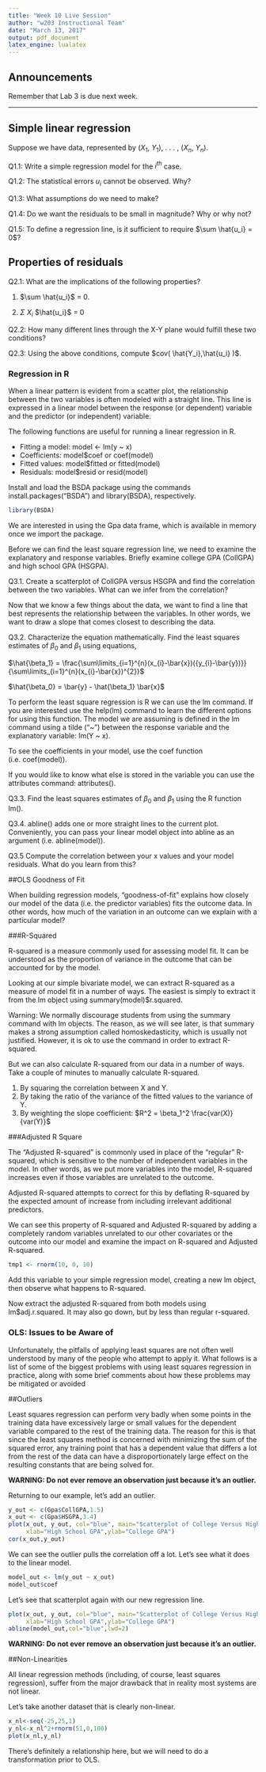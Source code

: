 ```yaml
---
title: "Week 10 Live Session"
author: "w203 Instructional Team"
date: "March 13, 2017"
output: pdf_document
latex_engine: lualatex
---
```


## Announcements

Remember that Lab 3 is due next week.

*********************************

## Simple linear regression

Suppose we have data, represented by ($X_1$, $Y_1$), . . . , ($X_n$, $Y_n$).

Q1.1: Write a simple regression model for the $i^{th}$ case. 

Q1.2: The statistical errors $u_i$ cannot be observed. Why?

Q1.3: What assumptions do we need to make?

Q1.4: Do we want the residuals to be small in magnitude? Why or why not?

Q1.5: To define a regression line, is it sufficient to require $\sum \hat{u_i} = 0$?


## Properties of residuals
Q2.1: What are the implications of the following properties?

(1) $\sum \hat{u_i}$ = 0.

(2) $\Sigma$ $X_i$ $\hat{u_i}$ = 0 


Q2.2: How many different lines through the X-Y plane would fulfill these two conditions?

Q2.3: Using the above conditions, compute $cov( \hat{Y_i},\hat{u_i} )$.

### Regression in R
When a linear pattern is evident from a scatter plot, the relationship between the two variables is often modeled with a straight line. This line is expressed in a linear model between the response (or dependent) variable and the predictor (or independent) variable.

The following functions are useful for running a linear regression in R.

- Fitting a model: model <- lm(y ~ x)
- Coefficients: model$coef or coef(model)
- Fitted values: model$fitted or fitted(model)
- Residuals: model$resid or resid(model)

Install and load the BSDA package using the commands install.packages("BSDA") and library(BSDA), respectively.

```r
library(BSDA)
```

We are interested in using the Gpa data frame, which is available in memory once we import the package.

Before we can find the least square regression line, we need to examine the explanatory and response variables. Briefly examine college GPA (CollGPA) and high school GPA (HSGPA).

Q3.1. Create a scatterplot of CollGPA versus HSGPA and find the correlation between the two variables. What can we infer from the correlation?

Now that we know a few things about the data, we want to find a line that best represents the relationship between the variables. In other words, we want to draw a slope that comes closest to describing the data. 

Q3.2. Characterize the equation mathematically. Find the least squares estimates of $\beta_0$ and $\beta_1$ using equations,

$\hat{\beta_1} = \frac{\sum\limits_{i=1}^{n}(x_{i}-\bar{x})({y_{i}-\bar{y})}}{\sum\limits_{i=1}^{n}(x_{i}-\bar{x})^{2}}$

$\hat{\beta_0} = \bar{y} - \hat{\beta_1} \bar{x}$ 

To perform the least square regression is R we can use the lm command. If you are interested use the help(lm) command to learn the different options for using this function. The model we are assuming is defined in the lm command using a tilde ("~") between the response variable and the explanatory variable: lm(Y ~ x).

To see the coefficients in your model, use the coef function (i.e. coef(model)).

If you would like to know what else is stored in the variable you can use the attributes command: attributes(). 

Q3.3. Find the least squares estimates of $\beta_0$ and $\beta_1$ using the R
function lm().

Q3.4. abline() adds one or more straight lines to the current plot. Conveniently, you can pass your linear model object into abline as an argument (i.e. abline(model)).

Q3.5 Compute the correlation between your x values and your model residuals.  What do you learn from this?


##OLS Goodness of Fit

When building regression models, "goodness-of-fit" explains how closely our model of the data (i.e. the predictor variables) fits the outcome data. In other words, how much of the variation in an outcome can we explain with a particular model? 

###R-Squared

R-squared is a measure commonly used for assessing model fit.  It can be understood as the proportion of variance in the outcome that can be accounted for by the model.

Looking at our simple bivariate model, we can extract R-squared as a measure of model fit in a number of ways. The easiest is simply to extract it from the lm object using summary(model)\$r.squared.

Warning: We normally discourage students from using the summary command with lm objects.  The reason, as we will see later, is that summary makes a strong assumption called homoskedasticity, which is usually not justified.  However, it is ok to use the command in order to extract R-squared.

But we can also calculate R-squared from our data in a number of ways. Take a couple of minutes to manually calculate R-squared.

1. By squaring the correlation between X and Y.
2. By taking the ratio of the variance of the fitted values to the variance of Y.
3. By weighting the slope coefficient: $R^2 = \beta_1^2 \frac{var(X)}{var(Y)}$

###Adjusted R Square

The "Adjusted R-squared" is commonly used in place of the "regular" R-squared, which is sensitive to the number of independent variables in the model. In other words, as we put more variables into the model, R-squared increases even if those variables are unrelated to the outcome. 

Adjusted R-squared attempts to correct for this by deflating R-squared by the expected amount of increase from including irrelevant additional predictors. 

We can see this property of R-squared and Adjusted R-squared by adding a completely random variables unrelated to our other covariates or the outcome into our model and examine the impact on R-squared and Adjusted R-squared.

```r
tmp1 <- rnorm(10, 0, 10)
```

Add this variable to your simple regression model, creating a new lm object, then observe what happens to R-squared.

Now extract the adjusted R-squared from both models using lm\$adj.r.squared.  It may also go down, but by less than regular r-squared.

### OLS: Issues to be Aware of

Unfortunately, the pitfalls of applying least squares are not often well understood by many of the people who attempt to apply it. What follows is a list of some of the biggest problems with using least squares regression in practice, along with some brief comments about how these problems may be mitigated or avoided

##Outliers

Least squares regression can perform very badly when some points in the training data have excessively large or small values for the dependent variable compared to the rest of the training data. The reason for this is that since the least squares method is concerned with minimizing the sum of the squared error, any training point that has a dependent value that differs a lot from the rest of the data can have a disproportionately large effect on the resulting constants that are being solved for.

**WARNING: Do not ever remove an observation just because it's an outlier.**

Returning to our example, let's add an outlier.

```r
y_out <- c(Gpa$CollGPA,1.5)
x_out <- c(Gpa$HSGPA,3.4)
plot(x_out, y_out, col="blue", main="Scatterplot of College Versus High School GPA",
     xlab="High School GPA",ylab="College GPA")
cor(x_out,y_out)
```

We can see the outlier pulls the correlation off a lot.  Let's see what it does to the linear model.

```r
model_out <- lm(y_out ~ x_out)
model_out$coef
```

Let's see that scatterplot again with our new regression line.

```r
plot(x_out, y_out, col="blue", main="Scatterplot of College Versus High School GPA",
     xlab="High School GPA",ylab="College GPA")
abline(model_out,col="blue",lwd=2)
```

**WARNING: Do not ever remove an observation just because it's an outlier.**

##Non-Linearities

All linear regression methods (including, of course, least squares regression), suffer from the major drawback that in reality most systems are not linear.

Let's take another dataset that is clearly non-linear.

```r
x_nl<-seq(-25,25,1)
y_nl<-x_nl^2+rnorm(51,0,100)
plot(x_nl,y_nl)
```

There's definitely a relationship here, but we will need to do a transformation prior to OLS.
